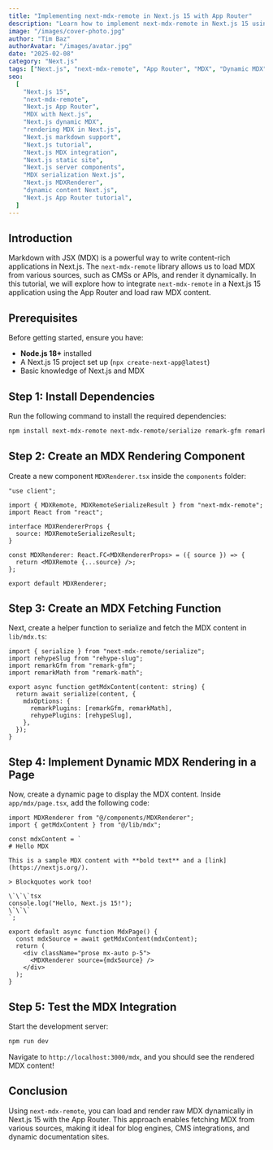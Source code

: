 ```yaml
---
title: "Implementing next-mdx-remote in Next.js 15 with App Router"
description: "Learn how to implement next-mdx-remote in Next.js 15 using the App Router to dynamically render raw MDX content. This guide covers setup, serialization, and rendering for a seamless MDX integration."
image: "/images/cover-photo.jpg"
author: "Tim Baz"
authorAvatar: "/images/avatar.jpg"
date: "2025-02-08"
category: "Next.js"
tags: ["Next.js", "next-mdx-remote", "App Router", "MDX", "Dynamic MDX"]
seo:
  [
    "Next.js 15",
    "next-mdx-remote",
    "Next.js App Router",
    "MDX with Next.js",
    "Next.js dynamic MDX",
    "rendering MDX in Next.js",
    "Next.js markdown support",
    "Next.js tutorial",
    "Next.js MDX integration",
    "Next.js static site",
    "Next.js server components",
    "MDX serialization Next.js",
    "Next.js MDXRenderer",
    "dynamic content Next.js",
    "Next.js App Router tutorial",
  ]
---
```


## Introduction

Markdown with JSX (MDX) is a powerful way to write content-rich applications in Next.js. The `next-mdx-remote` library allows us to load MDX from various sources, such as CMSs or APIs, and render it dynamically. In this tutorial, we will explore how to integrate `next-mdx-remote` in a Next.js 15 application using the App Router and load raw MDX content.

## Prerequisites

Before getting started, ensure you have:

- **Node.js 18+** installed
- A Next.js 15 project set up (`npx create-next-app@latest`)
- Basic knowledge of Next.js and MDX

## Step 1: Install Dependencies

Run the following command to install the required dependencies:

```sh
npm install next-mdx-remote next-mdx-remote/serialize remark-gfm remark-math rehype-slug
```

## Step 2: Create an MDX Rendering Component

Create a new component `MDXRenderer.tsx` inside the `components` folder:

```tsx
"use client";

import { MDXRemote, MDXRemoteSerializeResult } from "next-mdx-remote";
import React from "react";

interface MDXRendererProps {
  source: MDXRemoteSerializeResult;
}

const MDXRenderer: React.FC<MDXRendererProps> = ({ source }) => {
  return <MDXRemote {...source} />;
};

export default MDXRenderer;
```

## Step 3: Create an MDX Fetching Function

Next, create a helper function to serialize and fetch the MDX content in `lib/mdx.ts`:

```tsx
import { serialize } from "next-mdx-remote/serialize";
import rehypeSlug from "rehype-slug";
import remarkGfm from "remark-gfm";
import remarkMath from "remark-math";

export async function getMdxContent(content: string) {
  return await serialize(content, {
    mdxOptions: {
      remarkPlugins: [remarkGfm, remarkMath],
      rehypePlugins: [rehypeSlug],
    },
  });
}
```

## Step 4: Implement Dynamic MDX Rendering in a Page

Now, create a dynamic page to display the MDX content. Inside `app/mdx/page.tsx`, add the following code:

```tsx
import MDXRenderer from "@/components/MDXRenderer";
import { getMdxContent } from "@/lib/mdx";

const mdxContent = `
# Hello MDX

This is a sample MDX content with **bold text** and a [link](https://nextjs.org/).

> Blockquotes work too!

\`\`\`tsx
console.log("Hello, Next.js 15!");
\`\`\`
`;

export default async function MdxPage() {
  const mdxSource = await getMdxContent(mdxContent);
  return (
    <div className="prose mx-auto p-5">
      <MDXRenderer source={mdxSource} />
    </div>
  );
}
```

## Step 5: Test the MDX Integration

Start the development server:

```sh
npm run dev
```

Navigate to `http://localhost:3000/mdx`, and you should see the rendered MDX content!

## Conclusion

Using `next-mdx-remote`, you can load and render raw MDX dynamically in Next.js 15 with the App Router. This approach enables fetching MDX from various sources, making it ideal for blog engines, CMS integrations, and dynamic documentation sites.

